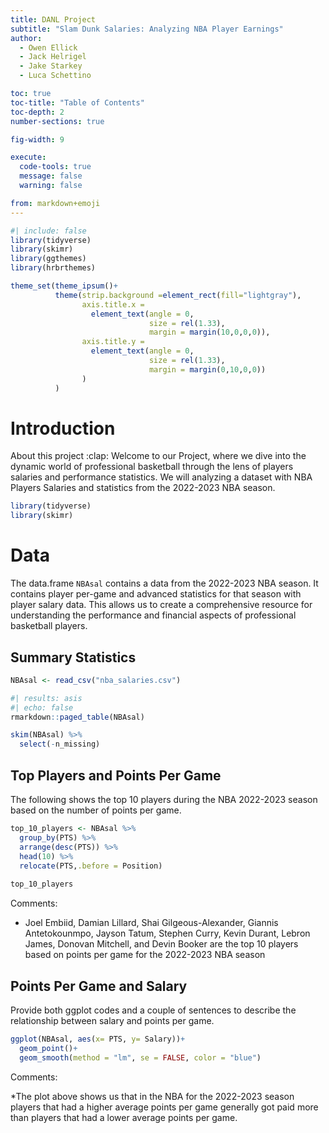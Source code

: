 ```yaml
---
title: DANL Project
subtitle: "Slam Dunk Salaries: Analyzing NBA Player Earnings"
author: 
  - Owen Ellick
  - Jack Helrigel
  - Jake Starkey
  - Luca Schettino

toc: true
toc-title: "Table of Contents"
toc-depth: 2
number-sections: true

fig-width: 9

execute:
  code-tools: true
  message: false
  warning: false

from: markdown+emoji
---
```


```r
#| include: false
library(tidyverse)
library(skimr)
library(ggthemes)
library(hrbrthemes)

theme_set(theme_ipsum()+
          theme(strip.background =element_rect(fill="lightgray"),
                axis.title.x = 
                  element_text(angle = 0,
                               size = rel(1.33),
                               margin = margin(10,0,0,0)),
                axis.title.y = 
                  element_text(angle = 0,
                               size = rel(1.33),
                               margin = margin(0,10,0,0))
                )
          )
```

# Introduction

About this project :clap: 
Welcome to our Project, where we dive into the dynamic world of professional basketball through the lens of players salaries and performance statistics. We will analyzing a dataset with NBA Players Salaries and statistics from the 2022-2023 NBA season.

```r
library(tidyverse)
library(skimr)
```

# Data

The data.frame `NBAsal` contains a data from the 2022-2023 NBA season. It contains player per-game and advanced statistics for that season with player salary data. This allows us to create a comprehensive resource for understanding the performance and financial aspects of professional basketball players.

## Summary Statistics

```r
NBAsal <- read_csv("nba_salaries.csv")
```

```r
#| results: asis
#| echo: false
rmarkdown::paged_table(NBAsal) 
```

```r
skim(NBAsal) %>% 
  select(-n_missing)
```

## Top Players and Points Per Game

The following shows the top 10 players during the NBA 2022-2023 season based on the number of points per game.

```r
top_10_players <- NBAsal %>% 
  group_by(PTS) %>% 
  arrange(desc(PTS)) %>% 
  head(10) %>% 
  relocate(PTS,.before = Position)
  
top_10_players
```

Comments:

-   Joel Embiid, Damian Lillard, Shai Gilgeous-Alexander, Giannis Antetokounmpo, Jayson Tatum, Stephen Curry, Kevin Durant, Lebron James, Donovan Mitchell, and Devin Booker are the top 10 players based on points per game for the 2022-2023 NBA season

## Points Per Game and Salary
Provide both ggplot codes and a couple of sentences to describe the relationship between salary and points per game.

```r
ggplot(NBAsal, aes(x= PTS, y= Salary))+
  geom_point()+
  geom_smooth(method = "lm", se = FALSE, color = "blue")
```
Comments:

*The plot above shows us that in the NBA for the 2022-2023 season players that had a higher average points per game generally got paid more than players that had a lower average points per game.
